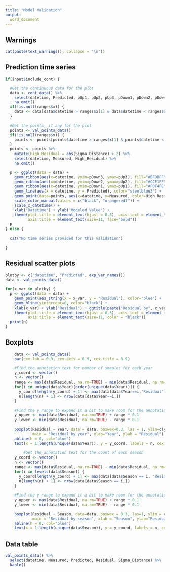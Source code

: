 ```yaml
---
title: "Model Validation"
output: 
  word_document
---
```


## Warnings

``` r

cat(paste(text_warnings(), collapse = "\n"))

```

## Prediction time series

```r

if(input$include_cont) {

  #Get the continuous data for the plot
  data <- cont_data() %>% 
    select(datetime, Predicted, pUp1, pUp2, pUp3, pDown1, pDown2, pDown3) %>%
    na.omit()
  if(!is.null(ranges$x)) {
    data <- data[data$datetime > ranges$x[1] & data$datetime < ranges$x[2], ]
  }

  #Get the points, if any for the plot
  points <- val_points_data()
  if(!is.null(ranges$x)) {
    points <- points[points$datetime > ranges$x[1] & points$datetime < ranges$x[2], ]
  }
  points <- points %>%
    mutate(High_Residual = abs(Sigma_Distance) > 2) %>%
    select(datetime, Measured, High_Residual) %>%
    na.omit()

  p <- ggplot(data = data) +
    geom_ribbon(aes(x=datetime, ymin=pDown3, ymax=pUp3), fill="#BFDBFF") +
    geom_ribbon(aes(x=datetime, ymin=pDown2, ymax=pUp2), fill="#CCE1FF") +
    geom_ribbon(aes(x=datetime, ymin=pDown1, ymax=pUp1), fill="#F0F4FC") +
    geom_line(aes(x = datetime, y = Predicted), color="steelblue3") +
    geom_point(data=points, aes(x=datetime, y=Measured, color=High_Residual), size=3) +
    scale_color_manual(values = c("black", "orangered1")) +
    scale_x_datetime() +
    xlab("Datetime") + ylab("Modeled Value") +
    theme(plot.title = element_text(hjust = 0.5), axis.text = element_text(size=11, color="black"),
          axis.title = element_text(size=11, face="bold"))
  p
} else {
  
  cat("No time series provided for this validation")
  
}

```

## Residual scatter plots

```r

plotby <- c("datetime", "Predicted", exp_var_names())
data <- val_points_data()

for(x_var in plotby) {
  p <- ggplot(data = data) +
    geom_point(aes_string(x = x_var, y = "Residual"), color="blue") +
    geom_hline(yintercept=0, color="black") +
    xlab(x_var) + ylab("Residual") + ggtitle(paste("Residual by", x_var)) +
    theme(plot.title = element_text(hjust = 0.5), axis.text = element_text(size=11, color = "black"),
          axis.title = element_text(size=11, color = "black"))
  print(p)
}

```

## Boxplots

```r

    data <- val_points_data()
    par(cex.lab = 0.9, cex.axis = 0.9, cex.title = 0.9)    

    #Find the annotation text for number of smaples for each year
    y_coord <- vector()
    n <- vector()
    range <- max(data$Residual, na.rm=TRUE) - min(data$Residual, na.rm=TRUE)
    for(i in unique(data$Year)[order(unique(data$Year))]) {
      y_coord[length(y_coord) + 1] <- max(data[data$Year==i,"Residual"], na.rm=TRUE) + range * 0.05
      n[length(n) + 1] <- nrow(data[data$Year==i,])
    }
    
    #Find the y range to expand it a bit to make room for the annotation
    y_upper <- max(data$Residual, na.rm=TRUE) + range * 0.1
    y_lower <- min(data$Residual, na.rm=TRUE) - range * 0.1
    
    boxplot(Residual ~ Year, data = data, boxwex=0.3, las = 1, ylim=c(y_lower, y_upper),
            main = "Residual by year", xlab="Year", ylab = "Residual")
    abline(h = 0, col="blue")
    text(x = 1:length(unique(data$Year)), y = y_coord, labels = n, cex = 0.7)
    
        #Get the annotation text for the count of each season
    y_coord <- vector()
    n <- vector()
    range <- max(data$Residual, na.rm=TRUE) - min(data$Residual, na.rm=TRUE)
    for(i in levels(data$Season)) {
      y_coord[length(y_coord) + 1] <- max(data[data$Season == i, "Residual"], na.rm=TRUE) + range * 0.05
      n[length(n) + 1] <- nrow(data[data$Season == i,])
    }
    
    #Find the y range to expand it a bit to make room for the annotation
    y_upper <- max(data$Residual, na.rm=TRUE) + range * 0.1
    y_lower <- min(data$Residual, na.rm=TRUE) - range * 0.1
    
    boxplot(Residual ~ Season, data=data, boxwex = 0.3, las=1, ylim = c(y_lower, y_upper),
            main = "Residual by season", xlab = "Season", ylab="Residual")
    abline(h = 0, col="blue")
    text(x = 1:length(unique(data$Season)), y = y_coord, labels = n, cex = 0.7)


```

## Data table

```r

val_points_data() %>% 
  select(datetime, Measured, Predicted, Residual, Sigma_Distance) %>%
  kable()

```

